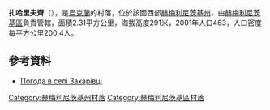 {{coord|49|31|40|N|26|43|21|E|scale:100000|display=title}}

'''扎哈里夫齊'''（{{lang-uk|Захарівці}}），是[[烏克蘭|烏克蘭]]的村落，位於該國西部[[赫梅利尼茨基州|赫梅利尼茨基州]]，由[[赫梅利尼茨基區|赫梅利尼茨基區]]負責管轄，面積2.31平方公里，海拔高度291米，2001年人口463，人口密度每平方公里200.4人。

==參考資料==
* [http://weather.in.ua/ua/hmel'nickaja/8692 Погода в селі Захарівці] {{Wayback|url=http://weather.in.ua/ua/hmel'nickaja/8692 |date=20111220155250 }}

{{DEFAULTSORT:Захарівці}}
[[Category:赫梅利尼茨基州村落|Category:赫梅利尼茨基州村落]]
[[Category:赫梅利尼茨基區村落|Category:赫梅利尼茨基區村落]]


{{Khmelnytskyi-geo-stub}}